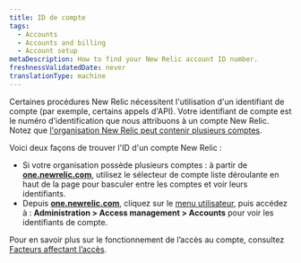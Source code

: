 ```yaml
---
title: ID de compte
tags:
  - Accounts
  - Accounts and billing
  - Account setup
metaDescription: How to find your New Relic account ID number.
freshnessValidatedDate: never
translationType: machine
---
```


Certaines procédures New Relic nécessitent l&apos;utilisation d&apos;un identifiant de compte (par exemple, certains appels d&apos;API). Votre identifiant de compte est le numéro d&apos;identification que nous attribuons à un compte New Relic. Notez que [l&apos;organisation New Relic peut contenir plusieurs comptes](/docs/accounts/accounts-billing/account-structure/new-relic-account-structure).

Voici deux façons de trouver l&apos;ID d&apos;un compte New Relic :

* Si votre organisation possède plusieurs comptes : à partir de <DNT>**[one.newrelic.com](https://one.newrelic.com/all-capabilities)**</DNT>, utilisez le sélecteur de compte liste déroulante en haut de la page pour basculer entre les comptes et voir leurs identifiants.
* Depuis <DNT>**[one.newrelic.com](https://one.newrelic.com/all-capabilities)**</DNT>, cliquez sur le [menu utilisateur](/docs/accounts/accounts-billing/general-account-settings/intro-account-settings), puis accédez à : <DNT>**Administration &gt; Access management &gt; Accounts**</DNT> pour voir les identifiants de compte.

Pour en savoir plus sur le fonctionnement de l’accès au compte, consultez [Facteurs affectant l’accès](/docs/accounts/accounts-billing/account-structure/factors-affecting-access-features-data).